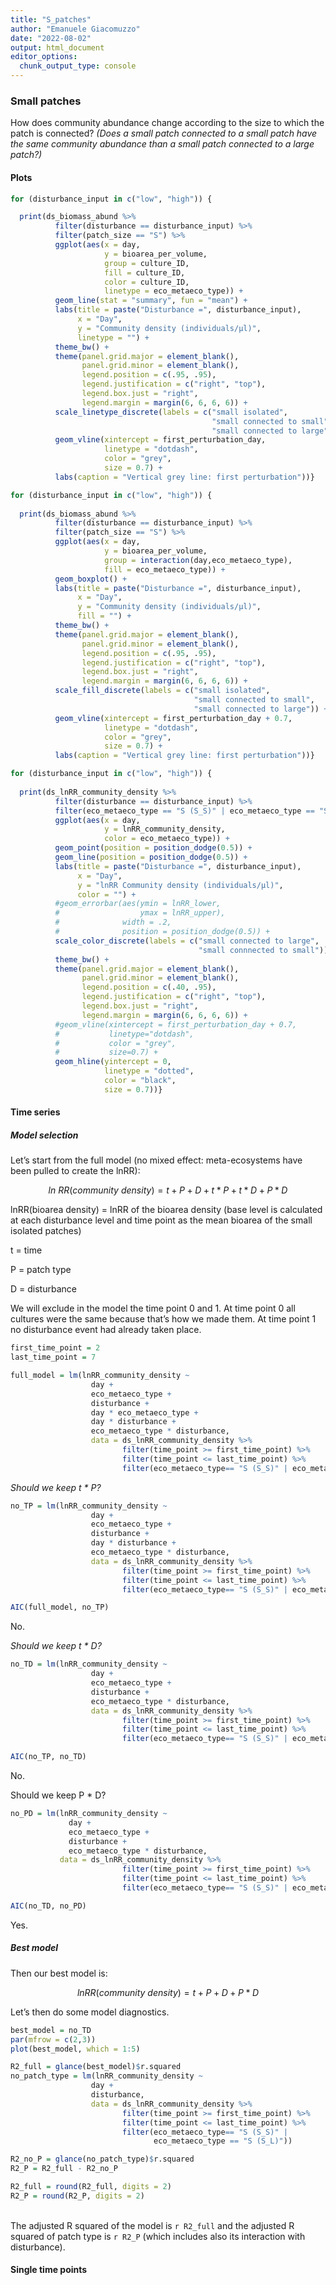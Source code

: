```yaml
---
title: "S_patches"
author: "Emanuele Giacomuzzo"
date: "2022-08-02"
output: html_document
editor_options:
  chunk_output_type: console
---
```


### Small patches {.tabset .tabset-pills}

How does community abundance change according to the size to which the patch is connected? *(Does a small patch connected to a small patch have the same community abundance than a small patch connected to a large patch?)*

#### Plots

```r
for (disturbance_input in c("low", "high")) {

  print(ds_biomass_abund %>%
          filter(disturbance == disturbance_input) %>%
          filter(patch_size == "S") %>%
          ggplot(aes(x = day,
                     y = bioarea_per_volume,
                     group = culture_ID,
                     fill = culture_ID,
                     color = culture_ID,
                     linetype = eco_metaeco_type)) +
          geom_line(stat = "summary", fun = "mean") +
          labs(title = paste("Disturbance =", disturbance_input),
               x = "Day",
               y = "Community density (individuals/μl)",
               linetype = "") +
          theme_bw() +
          theme(panel.grid.major = element_blank(),
                panel.grid.minor = element_blank(),
                legend.position = c(.95, .95),
                legend.justification = c("right", "top"),
                legend.box.just = "right",
                legend.margin = margin(6, 6, 6, 6)) +
          scale_linetype_discrete(labels = c("small isolated",
                                             "small connected to small",
                                             "small connected to large"))  +
          geom_vline(xintercept = first_perturbation_day,
                     linetype = "dotdash",
                     color = "grey",
                     size = 0.7) +
          labs(caption = "Vertical grey line: first perturbation"))}
```

```r
for (disturbance_input in c("low", "high")) {
  
  print(ds_biomass_abund %>%
          filter(disturbance == disturbance_input) %>%
          filter(patch_size == "S") %>%
          ggplot(aes(x = day,
                     y = bioarea_per_volume,
                     group = interaction(day,eco_metaeco_type),
                     fill = eco_metaeco_type)) +
          geom_boxplot() +
          labs(title = paste("Disturbance =", disturbance_input),
               x = "Day",
               y = "Community density (individuals/μl)",
               fill = "") +
          theme_bw() +
          theme(panel.grid.major = element_blank(),
                panel.grid.minor = element_blank(),
                legend.position = c(.95, .95),
                legend.justification = c("right", "top"),
                legend.box.just = "right",
                legend.margin = margin(6, 6, 6, 6)) +
          scale_fill_discrete(labels = c("small isolated",
                                         "small connected to small",
                                         "small connected to large")) +
          geom_vline(xintercept = first_perturbation_day + 0.7,
                     linetype = "dotdash",
                     color = "grey",
                     size = 0.7) +
          labs(caption = "Vertical grey line: first perturbation"))}
```

```r
for (disturbance_input in c("low", "high")) {
  
  print(ds_lnRR_community_density %>%
          filter(disturbance == disturbance_input) %>%
          filter(eco_metaeco_type == "S (S_S)" | eco_metaeco_type == "S (S_L)") %>%
          ggplot(aes(x = day,
                     y = lnRR_community_density,
                     color = eco_metaeco_type)) +
          geom_point(position = position_dodge(0.5)) +
          geom_line(position = position_dodge(0.5)) + 
          labs(title = paste("Disturbance =", disturbance_input),
               x = "Day",
               y = "lnRR Community density (individuals/μl)",
               color = "") +
          #geom_errorbar(aes(ymin = lnRR_lower, 
          #                  ymax = lnRR_upper), 
          #              width = .2,
          #              position = position_dodge(0.5)) + 
          scale_color_discrete(labels = c("small connected to large",
                                          "small connnected to small")) +
          theme_bw() +
          theme(panel.grid.major = element_blank(), 
                panel.grid.minor = element_blank(),
                legend.position = c(.40, .95),
                legend.justification = c("right", "top"),
                legend.box.just = "right",
                legend.margin = margin(6, 6, 6, 6)) +
          #geom_vline(xintercept = first_perturbation_day + 0.7, 
          #           linetype="dotdash", 
          #           color = "grey", 
          #           size=0.7) +
          geom_hline(yintercept = 0, 
                     linetype = "dotted", 
                     color = "black", 
                     size = 0.7))}
```

#### Time series

##### Model selection

Let's start from the full model (no mixed effect: meta-ecosystems have been pulled to create the lnRR):

$$
ln \: RR (community \: density) = t + P + D + t*P + t*D + P*D
$$

lnRR(bioarea density) = lnRR of the bioarea density (base level is calculated at each disturbance level and time point as the mean bioarea of the small isolated patches)

t = time

P = patch type

D = disturbance

We will exclude in the model the time point 0 and 1. At time point 0 all cultures were the same because that's how we made them. At time point 1 no disturbance event had already taken place.

```r
first_time_point = 2
last_time_point = 7
```

```r
full_model = lm(lnRR_community_density ~                  
                  day + 
                  eco_metaeco_type + 
                  disturbance +
                  day * eco_metaeco_type +
                  day * disturbance + 
                  eco_metaeco_type * disturbance,
                  data = ds_lnRR_community_density %>%
                         filter(time_point >= first_time_point) %>%
                         filter(time_point <= last_time_point) %>%
                         filter(eco_metaeco_type== "S (S_S)" | eco_metaeco_type == "S (S_L)"))
```

*Should we keep t \* P?*

```r
no_TP = lm(lnRR_community_density ~
                  day + 
                  eco_metaeco_type + 
                  disturbance +
                  day * disturbance + 
                  eco_metaeco_type * disturbance,
                  data = ds_lnRR_community_density %>%
                         filter(time_point >= first_time_point) %>%
                         filter(time_point <= last_time_point) %>%
                         filter(eco_metaeco_type== "S (S_S)" | eco_metaeco_type == "S (S_L)"))

AIC(full_model, no_TP)
```

No.

*Should we keep t \* D?*

```r
no_TD = lm(lnRR_community_density ~
                  day + 
                  eco_metaeco_type + 
                  disturbance +
                  eco_metaeco_type * disturbance,
                  data = ds_lnRR_community_density %>%
                         filter(time_point >= first_time_point) %>%
                         filter(time_point <= last_time_point) %>%
                         filter(eco_metaeco_type== "S (S_S)" | eco_metaeco_type == "S (S_L)"))

AIC(no_TP, no_TD)
```

No.

Should we keep P \* D?

```r
no_PD = lm(lnRR_community_density ~
             day + 
             eco_metaeco_type + 
             disturbance +
             eco_metaeco_type * disturbance,
           data = ds_lnRR_community_density %>%
                         filter(time_point >= first_time_point) %>%
                         filter(time_point <= last_time_point) %>%
                         filter(eco_metaeco_type== "S (S_S)" | eco_metaeco_type == "S (S_L)"))

AIC(no_TD, no_PD)
```

Yes.

##### Best model

Then our best model is:

$$
lnRR (community \: density) = t + P + D + P*D
$$

Let's then do some model diagnostics.

```r
best_model = no_TD
par(mfrow = c(2,3))
plot(best_model, which = 1:5)
```

```r
R2_full = glance(best_model)$r.squared
no_patch_type = lm(lnRR_community_density ~
                  day + 
                  disturbance,
                  data = ds_lnRR_community_density %>%
                         filter(time_point >= first_time_point) %>%
                         filter(time_point <= last_time_point) %>%
                         filter(eco_metaeco_type== "S (S_S)" | 
                                eco_metaeco_type == "S (S_L)"))

R2_no_P = glance(no_patch_type)$r.squared
R2_P = R2_full - R2_no_P

R2_full = round(R2_full, digits = 2)
R2_P = round(R2_P, digits = 2)
```

\
The adjusted R squared of the model is `r R2_full` and the adjusted R squared of patch type is `r R2_P` (which includes also its interaction with disturbance).

#### Single time points
